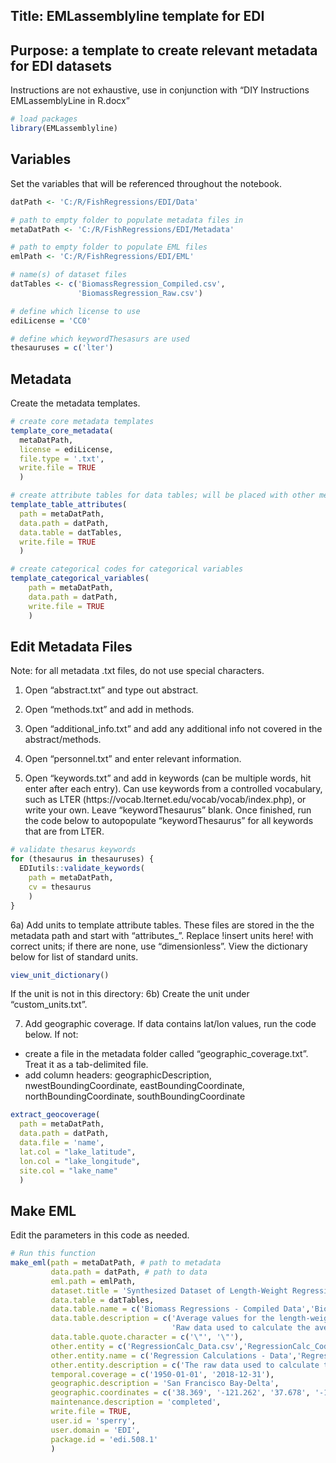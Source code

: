 ## Title: EMLassemblyline template for EDI
## Purpose: a template to create relevant metadata for EDI datasets

Instructions are not exhaustive, use in conjunction with "DIY Instructions EMLassemblyLine in R.docx"

```r
# load packages
library(EMLassemblyline)
```

## Variables
Set the variables that will be referenced throughout the notebook.

```r
datPath <- 'C:/R/FishRegressions/EDI/Data'

# path to empty folder to populate metadata files in
metaDatPath <- 'C:/R/FishRegressions/EDI/Metadata'

# path to empty folder to populate EML files
emlPath <- 'C:/R/FishRegressions/EDI/EML'

# name(s) of dataset files
datTables <- c('BiomassRegression_Compiled.csv',
               'BiomassRegression_Raw.csv') 

# define which license to use
ediLicense = 'CC0'

# define which keywordThesasurs are used
thesauruses = c('lter')
```

## Metadata
Create the metadata templates.

```r
# create core metadata templates
template_core_metadata(
  metaDatPath,
  license = ediLicense,
  file.type = '.txt',
  write.file = TRUE
  )

# create attribute tables for data tables; will be placed with other metadata
template_table_attributes(
  path = metaDatPath,
  data.path = datPath,
  data.table = datTables,
  write.file = TRUE
  )

# create categorical codes for categorical variables
template_categorical_variables(
    path = metaDatPath,
    data.path = datPath,
    write.file = TRUE
    )
```

## Edit Metadata Files
Note: for all metadata .txt files, do not use special characters.

1) Open "abstract.txt" and type out abstract.

2) Open "methods.txt" and add in methods.

3) Open "additional_info.txt" and add any additional info not covered in the abstract/methods.

4) Open "personnel.txt" and enter relevant information.

5) Open "keywords.txt" and add in keywords (can be multiple words, hit enter after each entry). Can use keywords from a controlled vocabulary, such as LTER (https://vocab.lternet.edu/vocab/vocab/index.php), or write your own. Leave "keywordThesaurus" blank. Once finished, run the code below to autopopulate "keywordThesaurus" for all keywords that are from LTER.

```r
# validate thesarus keywords
for (thesaurus in thesauruses) {
  EDIutils::validate_keywords(
    path = metaDatPath,
    cv = thesaurus
    )
}
```

6a) Add units to template attribute tables. These files are stored in the the metadata path and start with "attributes_". Replace !insert units here! with correct units; if there are none, use "dimensionless". View the dictionary below for list of standard units.

```r
view_unit_dictionary()
```

If the unit is not in this directory:
6b) Create the unit under "custom_units.txt".

7) Add geographic coverage. If data contains lat/lon values, run the code below. If not:
- create a file in the metadata folder called "geographic_coverage.txt". Treat it as a tab-delimited file.
- add column headers: geographicDescription, nwestBoundingCoordinate, eastBoundingCoordinate, northBoundingCoordinate, southBoundingCoordinate

```r
extract_geocoverage(
  path = metaDatPath,
  data.path = datPath,
  data.file = 'name',
  lat.col = "lake_latitude",
  lon.col = "lake_longitude",
  site.col = "lake_name"
  )
```


## Make EML
Edit the parameters in this code as needed.

```r
# Run this function
make_eml(path = metaDatPath, # path to metadata
         data.path = datPath, # path to data
         eml.path = emlPath,
         dataset.title = 'Synthesized Dataset of Length-Weight Regression Coefficients for Delta Fish',
         data.table = datTables,
         data.table.name = c('Biomass Regressions - Compiled Data','Biomass Regressions - Raw Data'),
         data.table.description = c('Average values for the length-weight regression parameters, separated by length type.', 
                                    'Raw data used to calculate the average length-weight regression parameters.'),
         data.table.quote.character = c('\"', '\"'),
         other.entity = c('RegressionCalc_Data.csv','RegressionCalc_Code.R'),
         other.entity.name = c('Regression Calculations - Data','Regression Calculations - Code'),
         other.entity.description = c('The raw data used to calculate the parameters for fish species not found in the database or literature (the "calc" source in the compiled dataset).', 'The code used to calculate the parameters for fish species not found in the database or literature (the "calc" source in the compiled dataset).'),
         temporal.coverage = c('1950-01-01', '2018-12-31'),
         geographic.description = 'San Francisco Bay-Delta',
         geographic.coordinates = c('38.369', '-121.262', '37.678', '-122.503'), # north east south west
         maintenance.description = 'completed',
         write.file = TRUE,
         user.id = 'sperry',
         user.domain = 'EDI',
         package.id = 'edi.508.1'
         )
```

